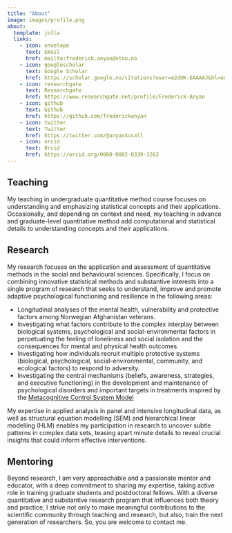 ```yaml
---
title: "About"
image: images/profile.png
about: 
  template: jolla
  links: 
    - icon: envelope
      text: Email
      href: mailto:frederick.anyan@ntnu.no
    - icon: googlescholar
      text: Google Scholar
      href: https://scholar.google.no/citations?user=e2dUK-EAAAAJ&hl=en
    - icon: researchgate
      text: Researchgate
      href: https://www.researchgate.net/profile/Frederick-Anyan
    - icon: github
      text: Github
      href: https://github.com/frederickanyan
    - icon: twitter
      text: Twitter
      href: https://twitter.com/@anyan4usall
    - icon: orcid
      text: Orcid
      href: https://orcid.org/0000-0002-0339-3263
---
```

## Teaching
My teaching in undergraduate quantitative method course focuses on understanding and emphasizing statistical concepts and their applications. Occasionally, and depending on context and need, my teaching in advance and graduate-level quantitative method add computational and statistical details to understanding concepts and their applications.

## Research
My research focuses on the application and assessment of quantitative methods in the social and behavioural sciences. Specifically, I focus on combining innovative statistical methods and substantive interests into a single program of research that seeks to understand, improve and promote adaptive psychological functioning and resilience in the following areas:

<ul>
  <li>Longitudinal analyses of the mental health, vulnerability and protective factors among Norwegian Afghanistan veterans.</li>

<li>Investigating what factors contribute to the complex interplay between biological systems, psychological and social-environmental factors in perpetuating the feeling of loneliness and social isolation and the consequences for mental and physical health outcomes.</li>

<li>Investigating how individuals recruit multiple protective systems (biological, psychological, social-environmental, community, and ecological factors) to respond to adversity.</li>

<li>Investigating the central mechanisms (beliefs, awareness, strategies, and executive functioning) in the development and maintenance of psychological disorders and important targets in treatments inspired by the [Metacognitive Control System Model](https://www.frontiersin.org/articles/10.3389/fpsyg.2019.02621/full)</li>
</ul>

My expertise in applied analysis in panel and intensive longitudinal data, as well as structural equation modelling (SEM) and hierarchical linear modelling (HLM) enables my participation in research to uncover subtle patterns in complex data sets, teasing apart minute details to reveal crucial insights that could inform effective interventions.

## Mentoring
Beyond research, I am very approachable and a passionate mentor and educator, with a deep commitment to sharing my expertise, taking active role in training graduate students and postdoctoral fellows. With a diverse quantitative and substantive research program that influences both theory and practice, I strive not only to make meaningful contributions to the scientific community through teaching and research, but also, train the next generation of researchers. So, you are welcome to contact me.